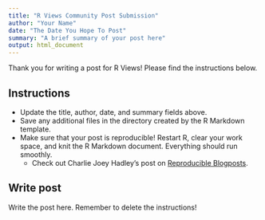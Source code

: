 ```yaml
---
title: "R Views Community Post Submission"
author: "Your Name"
date: "The Date You Hope To Post"
summary: "A brief summary of your post here"
output: html_document
---
```


Thank you for writing a post for R Views! Please find the instructions below.

## Instructions

* Update the title, author, date, and summary fields above.
* Save any additional files in the directory created by the R Markdown template.
* Make sure that your post is reproducible! Restart R, clear your work space, and knit the R Markdown document. Everything should run smoothly.
  * Check out Charlie Joey Hadley's post on [Reproducible Blogposts](https://www.findingyourway.io/blog/2018/02/14/2018-02-14_reproducible-blogposts/).

## Write post

Write the post here. Remember to delete the instructions!